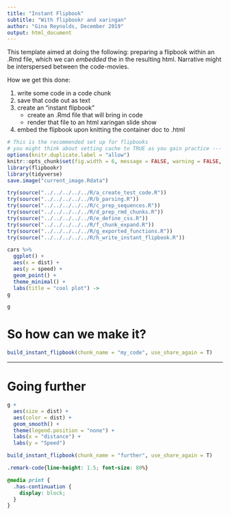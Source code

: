 ```yaml
---
title: "Instant Flipbook"
subtitle: "With flipbookr and xaringan"
author: "Gina Reynolds, December 2019"
output: html_document
---
```


This template aimed at doing the following:  preparing a flipbook within an .Rmd file, which we can *embedded* the in the resulting html.  Narrative might be interspersed between the code-movies.  

How we get this done:

1. write some code in a code chunk
2. save that code out as text
3. create an "instant flipbook"
    - create an .Rmd file that will bring in code
    - render that file to an html xaringan slide show
4. embed the flipbook upon knitting the container doc to .html


```r
# This is the recommended set up for flipbooks
# you might think about setting cache to TRUE as you gain practice --- building flipbooks from scratch can be time consuming
options(knitr.duplicate.label = "allow")
knitr::opts_chunk$set(fig.width = 6, message = FALSE, warning = FALSE, comment = "", cache = F)
library(flipbookr)
library(tidyverse)
save.image("current_image.Rdata")
```

```r
try(source("../../../../../R/a_create_test_code.R"))
try(source("../../../../../R/b_parsing.R"))
try(source("../../../../../R/c_prep_sequences.R"))
try(source("../../../../../R/d_prep_rmd_chunks.R"))
try(source("../../../../../R/e_define_css.R"))
try(source("../../../../../R/f_chunk_expand.R"))
try(source("../../../../../R/g_exported_functions.R"))
try(source("../../../../../R/h_write_instant_flipbook.R"))
```

```r
cars %>% 
  ggplot() +
  aes(x = dist) +
  aes(y = speed) +
  geom_point() +
  theme_minimal() +
  labs(title = "cool plot") ->
g
```

```r
g
```


# So how can we make it? 

```r
build_instant_flipbook(chunk_name = "my_code", use_share_again = T)
```

---

# Going further

```r
g + 
  aes(size = dist) +
  aes(color = dist) +
  geom_smooth() +
  theme(legend.position = "none") +
  labs(x = "distance") +
  labs(y = "Speed")
```
```r
build_instant_flipbook(chunk_name = "further", use_share_again = T)
```



```css
.remark-code{line-height: 1.5; font-size: 80%}

@media print {
  .has-continuation {
    display: block;
  }
}
```
